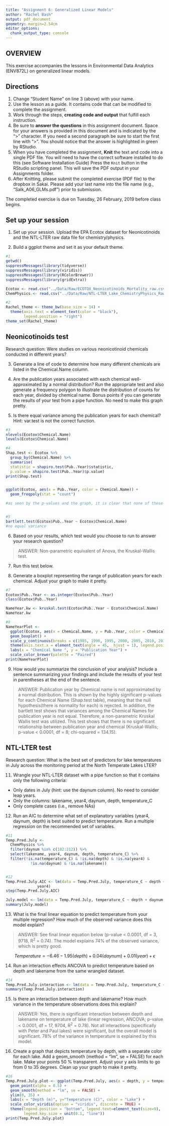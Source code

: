 ```yaml
---
title: "Assignment 6: Generalized Linear Models"
author: "Rachel Bash"
output: pdf_document
geometry: margin=2.54cm
editor_options: 
  chunk_output_type: console
---
```


## OVERVIEW

This exercise accompanies the lessons in Environmental Data Analytics (ENV872L) on generalized linear models. 

## Directions
1. Change "Student Name" on line 3 (above) with your name.
2. Use the lesson as a guide. It contains code that can be modified to complete the assignment.
3. Work through the steps, **creating code and output** that fulfill each instruction.
4. Be sure to **answer the questions** in this assignment document.
Space for your answers is provided in this document and is indicated by the ">" character.
If you need a second paragraph be sure to start the first line with ">".
You should notice that the answer is highlighted in green by RStudio. 
6. When you have completed the assignment, **Knit** the text and code into a single PDF file.
You will need to have the correct software installed to do this (see Software Installation Guide)
Press the `Knit` button in the RStudio scripting panel.
This will save the PDF output in your Assignments folder.
8. After Knitting, please submit the completed exercise (PDF file) to the dropbox in Sakai. Please add your last name into the file name (e.g., "Salk_A06_GLMs.pdf") prior to submission.

The completed exercise is due on Tuesday, 26 February, 2019 before class begins.

## Set up your session 
1. Set up your session. Upload the EPA Ecotox dataset for Neonicotinoids and the NTL-LTER raw data file for chemistry/physics. 

2. Build a ggplot theme and set it as your default theme.

```r
#1
getwd()
suppressMessages(library(tidyverse))
suppressMessages(library(viridis))
suppressMessages(library(RColorBrewer))
suppressMessages(library(gridExtra))

Ecotox <- read.csv("../Data/Raw/ECOTOX_Neonicotinoids_Mortality_raw.csv")
ChemPhysics <- read.csv("../Data/Raw/NTL-LTER_Lake_ChemistryPhysics_Raw.csv")

#2
Rachel_theme <- theme_bw(base_size = 14) +
  theme(axis.text = element_text(color = "black"), 
        legend.position = "right")
theme_set(Rachel_theme)

```

## Neonicotinoids test
Research question: Were studies on various neonicotinoid chemicals conducted in different years? 

3. Generate a line of code to determine how many different chemicals are listed in the Chemical.Name column.

4. Are the publication years associated with each chemical well-approximated by a normal distribution? Run the appropriate test and also generate a frequency polygon to illustrate the distribution of counts for each year, divided by chemical name. Bonus points if you can generate the results of your test from a pipe function. No need to make this graph pretty.

5. Is there equal variance among the publication years for each chemical? Hint: var.test is not the correct function.

```r
#3
nlevels(Ecotox$Chemical.Name)
levels(Ecotox$Chemical.Name)

#4
Shap.test <- Ecotox %>%
  group_by(Chemical.Name) %>%
  summarise(
  statistic = shapiro.test(Pub..Year)$statistic, 
  p.value = shapiro.test(Pub..Year)$p.value)
print(Shap.test)


ggplot(Ecotox, aes(x = Pub..Year, color = Chemical.Name)) +
  geom_freqpoly(stat = "count")

#as seen by the p-values and the graph, it is clear that none of these are normally distributed!


#5
bartlett.test(Ecotox$Pub..Year ~ Ecotox$Chemical.Name)
#no equal variance
```

6. Based on your results, which test would you choose to run to answer your research question?

> ANSWER: Non-parametric equivalent of Anova, the Kruskal-Wallis test. 

7. Run this test below. 

8. Generate a boxplot representing the range of publication years for each chemical. Adjust your graph to make it pretty.
```r
#7
Ecotox$Pub..Year <- as.integer(Ecotox$Pub..Year)
class(Ecotox$Pub..Year)

NameYear.kw <- kruskal.test(Ecotox$Pub..Year ~ Ecotox$Chemical.Name)
NameYear.kw

#8
NameYearPlot <- 
  ggplot(Ecotox, aes(x = Chemical.Name, y = Pub..Year, color = Chemical.Name)) +
  geom_boxplot() +
  scale_y_continuous(breaks = c(1985, 1990, 1995, 2000, 2005, 2010, 2015)) +
  theme(axis.text.x = element_text(angle = 45,  hjust = 1), legend.position = "none") +
  labs(x = "Chemical Name ", y = "Publication Year") +
  scale_color_brewer(palette = "Paired") 
print(NameYearPlot)

```


9. How would you summarize the conclusion of your analysis? Include a sentence summarizing your findings and include the results of your test in parentheses at the end of the sentence. 

> ANSWER: Publication year by Chemical name is not approximated by a normal distribution. This is shown by the highly significant p-values for each Chemical Name (Shap.test table), meaning that the null hypothesis(there is normality for each) is rejected. In addition, the bartlett test shows that variances among the Chemical Names for publication year is not equal. Therefore, a non-parametric Kruskal Wallis test was utilized. This test shows that there is no significant relationship between publication year and chemical (Kruskal-Wallis; p-value < 0.0001, df = 8; chi-squared = 134.15).

## NTL-LTER test
Research question: What is the best set of predictors for lake temperatures in July across the monitoring period at the North Temperate Lakes LTER? 

11. Wrangle your NTL-LTER dataset with a pipe function so that it contains only the following criteria: 

* Only dates in July (hint: use the daynum column). No need to consider leap years.
* Only the columns: lakename, year4, daynum, depth, temperature_C
* Only complete cases (i.e., remove NAs)

12. Run an AIC to determine what set of explanatory variables (year4, daynum, depth) is best suited to predict temperature. Run a multiple regression on the recommended set of variables. 

```r
#11
Temp.Pred.July <- 
  ChemPhysics %>%
  filter(daynum %in% c(182:212)) %>%
  select(lakename, year4, daynum, depth, temperature_C) %>%
  filter(!is.na(temperature_C) & !is.na(depth) & !is.na(year4) & 
           !is.na(daynum) & !is.na(lakename))


#12
Temp.Pred.July.AIC <- lm(data = Temp.Pred.July, temperature_C ~ depth + daynum + 
              year4)
step(Temp.Pred.July.AIC)

July.model <- lm(data = Temp.Pred.July, temperature_C ~ depth + daynum + year4)
summary(July.model)

```

13. What is the final linear equation to predict temperature from your multiple regression? How much of the observed variance does this model explain?

> ANSWER: See final linear equation below (p-value < 0.0001, df = 3, 9718, R^2^ = 0.74). The model explains 74% of the observed variance, which is pretty good.

$$ Temperature = -6.46 - 1.95(depth) + 0.04(daynum) + 0.01(year) + \epsilon $$

14. Run an interaction effects ANCOVA to predict temperature based on depth and lakename from the same wrangled dataset.

```r
#14
Temp.Pred.July.interaction <- lm(data = Temp.Pred.July, temperature_C ~ lakename * depth)
summary(Temp.Pred.July.interaction)

```

15. Is there an interaction between depth and lakename? How much variance in the temperature observations does this explain?

> ANSWER: Yes, there is significant interaction between depth and lakename on temperature of lake (linear regression, ANCOVA; p-value < 0.0001, df = 17, 9704, R^2^ = 0.78). Not all interactions (specifically with Peter and Paul lakes) were significant, but the overall model is significant. 78% of the variance in temperature is explained by this model.

16. Create a graph that depicts temperature by depth, with a separate color for each lake. Add a geom_smooth (method = "lm", se = FALSE) for each lake. Make your points 50 % transparent. Adjust your y axis limits to go from 0 to 35 degrees. Clean up your graph to make it pretty. 

```r
#16
Temp.Pred.July.plot <- ggplot(Temp.Pred.July, aes(x = depth, y = temperature_C, color = lakename)) + 
  geom_point(alpha = 0.5) + 
  geom_smooth(method = "lm", se = FALSE) +
  ylim(0, 35) +
  labs(x = "Depth (m)", y="Temperature (C)", color = "Lake") +
  scale_color_viridis(option = "viridis", discrete = TRUE) +
  theme(legend.position = "bottom", legend.text=element_text(size=9), 
        legend.key.size = unit(0.1, "line"))
print(Temp.Pred.July.plot)

```


